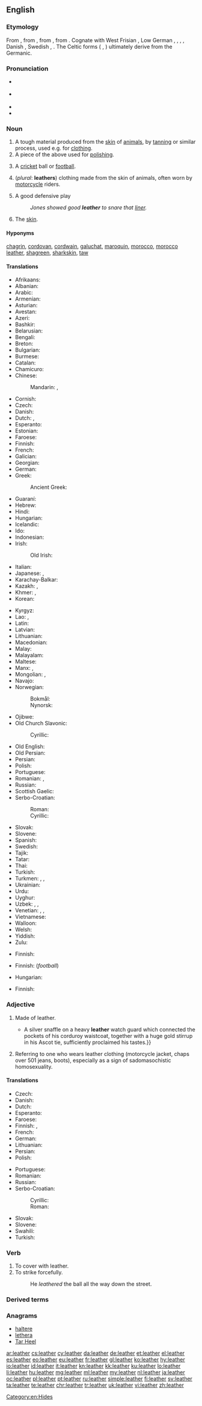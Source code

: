 ==English==
{{wikipedia}}

===Etymology===
From {{etyl|enm|en}} {{term|lether|lang=enm}}, from {{etyl|ang|en}} {{term|leþer||leather|lang=ang}}, from {{etyl|gem-pro|en}} {{m|gem-pro|*leþrą||leather}}, from {{etyl|ine-pro|en}} {{m|ine-pro|*létrom||leather}}. Cognate with West Frisian {{term|leare||leather|lang=fy}}, Low German {{m|nds|Ledder||leather}}, {{etyl|nl|-}} {{term|leder|lang=nl}}, {{term|leer||leather|lang=nl}}, {{etyl|de|-}} {{term|Leder||leather|lang=de}}, Danish {{m|da|læder||leather}}, Swedish {{term|läder||leather|lang=sv}}, {{etyl|is|-}} {{term|leður||leather|lang=is}}. The Celtic forms ({{etyl|cy|-}} {{term|lledr|lang=cy}}, {{etyl|sga|-}} {{m|sga|lethar}}) ultimately derive from the Germanic.

===Pronunciation===
* {{a|UK}} {{IPA|/ˈleðə/|lang=en}}
* {{a|US}} {{IPA|/ˈlɛðɚ/|lang=en}}
* {{audio|en-us-leather.ogg|Audio (US)|lang=en}}
* {{rhymes|ɛðə(r)|lang=en}}

===Noun===
{{en-noun|~}}

# A tough material produced from the [[skin]] of [[animal]]s, by [[tan]]ning or similar process, used e.g. for [[clothing]].
# A piece of the above used for [[polish]]ing.
# {{context|colloquial|lang=en}} A [[cricket]] ball or [[football]].
# (''plural'': '''leathers''') clothing made from the skin of animals, often worn by [[motorcycle]] riders.
# {{context|baseball|lang=en}} A good defensive play
#: ''Jones showed good '''leather''' to snare that [[liner]].''
# {{context|dated|humorous|lang=en}} The [[skin]].

====Hyponyms====
{{sense|types of leather}} [[chagrin]], [[cordovan]], [[cordwain]], [[galuchat]], [[maroquin]], [[morocco]], [[morocco leather]], [[shagreen]], [[sharkskin]], [[taw]]

====Translations====
{{trans-top|material produced by tanning animal skin}}
* Afrikaans: {{t|af|leer}}
* Albanian: {{t|sq|lëkurë|f}}
* Arabic: {{t|ar|جِلْد|m}}
* Armenian: {{t|hy|կաշի}}
* Asturian: {{t|ast|cueru|m}}
* Avestan: {{t|ae|tr=carəman-}}
* Azeri: {{t+|az|dəri}}
* Bashkir: {{t|ba|күн|sc=Cyrl}}
* Belarusian: {{t|be|ску́ра|f|sc=Cyrl}}
* Bengali: {{t|bn|চামড়া|tr=camŗa|sc=Beng}}
* Breton: {{t+|br|lêr|m}}
* Bulgarian: {{t+|bg|ко́жа|f|sc=Cyrl}}
* Burmese: {{t+|my|သားရေ|sc=Mymr}}
* Catalan: {{t|ca|cuir|m}}
* Chamicuro: {{t|ccc|shama}}
* Chinese:
*: Mandarin: {{t+|cmn|皮革|tr=pígé|sc=Hani}}, {{t+|cmn|皮|tr=pí|sc=Hani}}
* Cornish: {{t|kw|ledher|m}}
* Czech: {{t+|cs|kůže|f}}
* Danish: {{t+|da|læder|n}}
* Dutch: {{t+|nl|leer|n}}, {{t+|nl|leder|n}} {{qualifier|formal}}
* Esperanto: {{t|eo|ledo}}
* Estonian: {{t+|et|nahk}}
* Faroese: {{t|fo|leður|n}}
* Finnish: {{t+|fi|nahka}}
* French: {{t+|fr|cuir|m}}
* Galician: {{t|gl|coiro|m}}
* Georgian: {{t|ka|ტყავი|sc=Geor}}
* German: {{t+|de|Leder|n}}
* Greek: {{t+|el|δέρμα|n|sc=Grek}}
*: Ancient Greek: {{t|grc|βύρσα|f|sc=polytonic}}
* Guaraní: {{t|gn|pire}}
* Hebrew: {{t+|he|עוֹר|tr=iver|sc=Hebr}}
* Hindi: {{t|hi|चमड़ा|f|tr=camṛā|sc=Deva}}
* Hungarian: {{t+|hu|bőr}}
* Icelandic: {{t+|is|leður|n}}
* Ido: {{t+|io|ledro}}
* Indonesian: {{t+|id|kulit}}
* Irish: {{t|ga|leathar|m}}
*: Old Irish: {{t|sga|lethar}}
* Italian: {{t+|it|cuoio|m}}
* Japanese: {{t|ja|皮革|tr=ひかく, hikaku|sc=Jpan}}, {{t+|ja|革|tr=かわ, kawa|sc=Jpan}}
* Karachay-Balkar: {{t|krc|тери|sc=Cyrl}}
* Kazakh: {{t+|kk|тері|sc=Cyrl}}, {{t|kk|көн|sc=Cyrl}}
* Khmer: {{t+|km|ស្បែក|tr=sbaek|sc=Khmr}}, {{t|km|ស្បែកសត្វ|tr=sbaek sat|sc=Khmr}}
* Korean: {{t+|ko|가죽}}
{{trans-mid}}
* Kyrgyz: {{t|ky|тери|sc=Cyrl}}
* Lao: {{t|lo|ຫນັງ|sc=Laoo}}, {{t+|lo|ໜັງສັດ|sc=Laoo}}
* Latin: {{t|la|cutis|f}}
* Latvian: {{t+|lv|āda|f}}
* Lithuanian: {{t+|lt|oda|f}}
* Macedonian: {{t|mk|ко́жа|f|sc=Cyrl}}
* Malay: {{t|ms|kulit}}
* Malayalam: {{t|ml|തോല്‍}}
* Maltese: {{t|mt|ġilda|f}}
* Manx: {{t|gv|lhiare}}, {{t|gv|liare}}
* Mongolian: {{t|mn|савхи|sc=Cyrl}}, {{t+|mn|арьс|sc=Cyrl}}
* Navajo: {{t|nv|akał}}
* Norwegian:
*: Bokmål: {{t|nb|lær|n}}
*: Nynorsk: {{t|nn|lêr|n}}
* Ojibwe: {{t|oj|bashkwegin}}
* Old Church Slavonic:
*: Cyrillic: {{t|cu|кожа|f|sc=Cyrs}}
* Old English: {{t|ang|leþer|n}}
* Old Persian: {{t|peo|čarman-|sc=Xpeo}}
* Persian: {{t+|fa|چرم|tr=čarm}}
* Polish: {{t+|pl|skóra|f}}
* Portuguese: {{t+|pt|couro|m}}
* Romanian: {{t+|ro|piele|f}}, {{t|ro|piele de animal|f}}
* Russian: {{t+|ru|ко́жа|f}}
* Scottish Gaelic: {{t|gd|leathar|m}}
* Serbo-Croatian:
*: Roman: {{t+|sh|koža|f}}
*: Cyrillic: {{t|sh|кожа|f}}
* Slovak: {{t|sk|koža|f}}
* Slovene: {{t+|sl|usnje|n}}
* Spanish: {{t+|es|cuero|m}}
* Swedish: {{t+|sv|läder|n}}
* Tajik: {{t|tg|чарм|sc=Cyrl}}
* Tatar: {{t+|tt|күн|sc=Cyrl}}
* Thai: {{t|th|หนัง|tr=năng}}
* Turkish: {{t+|tr|deri}}
* Turkmen: {{t|tk|deri}}, {{t|tk|gön}}, {{t|tk|gaýyş}}
* Ukrainian: {{t|uk|шкі́ра|f|sc=Cyrl}}
* Urdu: {{t|ur|چمڑا|f|tr=camṛā|sc=ur-Arab}}
* Uyghur: {{t|ug|تېرە|sc=ug-Arab}}
* Uzbek: {{t+|uz|charm}}, {{t+|uz|teri}}, {{t+|uz|koʻn}}
* Venetian: {{t+|vec|curame|m}}, {{t+|vec|curam|m}}, {{t|vec|corame|m}}
* Vietnamese: {{t+|vi|da thuộc}}
* Walloon: {{t+|wa|cur|m}}
* Welsh: {{t+|cy|lledr|m}}
* Yiddish: {{t|yi|לעדער|sc=Hebr}}
* Zulu: {{t+|zu|isikhumba|c7|c8}}
{{trans-bottom}}

{{trans-top|piece of leather used for polishing}}
* Finnish: {{t+|fi|säämiskä}}
{{trans-mid}}
{{trans-bottom}}

{{trans-top|colloquial: cricket ball or football}}
* Finnish: {{t+|fi|nahkakuula}} (''football'')
{{trans-mid}}
* Hungarian: {{t+|hu|bőr}}
{{trans-bottom}}

{{trans-top|leather clothing}}
* Finnish: {{t|fi|nahkavaatteet}}
{{trans-mid}}
{{trans-bottom}}

{{trans-top|baseball: good defensive play}}
{{trans-mid}}
{{trans-bottom}}

===Adjective===
{{en-adj|-}}

# Made of leather.
#* {{quote-book|year=1898|author={{w|Winston Churchill (novelist)|Winston Churchill}}
|title={{w|The Celebrity}}|chapter=2
|passage=Sunning himself on the board steps, I saw for the first time Mr. Farquhar Fenelon Cooke.{{...}}A silver snaffle on a heavy '''leather''' watch guard which connected the pockets of his corduroy waistcoat, together with a huge gold stirrup in his Ascot tie, sufficiently proclaimed his tastes.}}
# Referring to one who wears leather clothing (motorcycle jacket, chaps over 501 jeans, boots), especially as a sign of sadomasochistic homosexuality.

====Translations====
{{trans-top|made of leather}}
* Czech: {{t+|cs|kožený}}
* Danish: {{t|da|læder-}}
* Dutch: {{t+|nl|leren}}
* Esperanto: {{t|eo|leda}}
* Faroese: {{t|fo|leður-}}
* Finnish: {{t+|fi|nahka|alt=nahka-}}, {{t+|fi|nahkainen}}
* French: {{t|fr|de cuir}}
* German: {{t+|de|ledern}}
* Lithuanian: {{t|lt|odinis}}
* Persian: {{t+|fa|چرمی|tr=charmi}}
* Polish: {{t+|pl|skórzany}}
{{trans-mid}}
* Portuguese: {{t|pt|[[de]] [[couro]]}}
* Romanian: {{qualifier|fabricat}} {{t+check|ro|piele|alt=din piele}} <!-- was "din [[piele]]" - assumed inflected form or vocalised spelling; please verify if linking is acceptable. see [[User:Kephir/gadgets/xte#Translation_fixing]] -->
* Russian: {{t+|ru|ко́жаный}}
* Serbo-Croatian:
*: Cyrillic: {{t|sh|кожни|m}}
*: Roman: {{t+|sh|kožni|m}}
* Slovak: {{t|sk|kožený}}
* Slovene: {{t|sl|usnjen}}
* Swahili: {{t|sw|a ngozi|alt=-a ngozi}}
* Turkish: {{t+|tr|deri}}
{{trans-bottom}}

===Verb===
{{en-verb}}

# To cover with leather.
# To strike forcefully.
#: He ''leathered'' the ball all the way down the street.

===Derived terms===
{{der3|title=Terms derived from the adjective, noun, or verb ''leather''|
|[[hell-for-leather]]
|[[leatherback]]
|[[leatherette]]
|[[leatherhead]]
|[[leatherjacket]]<!--a type of fish-->
|[[leather jacket]]<!--a jacket made of leather-->
|[[leather-lunged]]
|[[leathern]]
|[[leathery]]
|[[slap leather]]
|[[stirrup leather]] <!-- the strap which hangs the stirrup from the saddle -->
|[[wash-leather]]
}}

===Anagrams===
* [[haltere#English|haltere]]
* [[lethera#English|lethera]]
* [[Tar Heel#English|Tar Heel]]

[[Category:en:Hides]]

[[ar:leather]]
[[cs:leather]]
[[cy:leather]]
[[da:leather]]
[[de:leather]]
[[et:leather]]
[[el:leather]]
[[es:leather]]
[[eo:leather]]
[[eu:leather]]
[[fr:leather]]
[[gl:leather]]
[[ko:leather]]
[[hy:leather]]
[[io:leather]]
[[id:leather]]
[[it:leather]]
[[kn:leather]]
[[kk:leather]]
[[ku:leather]]
[[lo:leather]]
[[li:leather]]
[[hu:leather]]
[[mg:leather]]
[[ml:leather]]
[[my:leather]]
[[nl:leather]]
[[ja:leather]]
[[oc:leather]]
[[pl:leather]]
[[pt:leather]]
[[ru:leather]]
[[simple:leather]]
[[fi:leather]]
[[sv:leather]]
[[ta:leather]]
[[te:leather]]
[[chr:leather]]
[[tr:leather]]
[[uk:leather]]
[[vi:leather]]
[[zh:leather]]